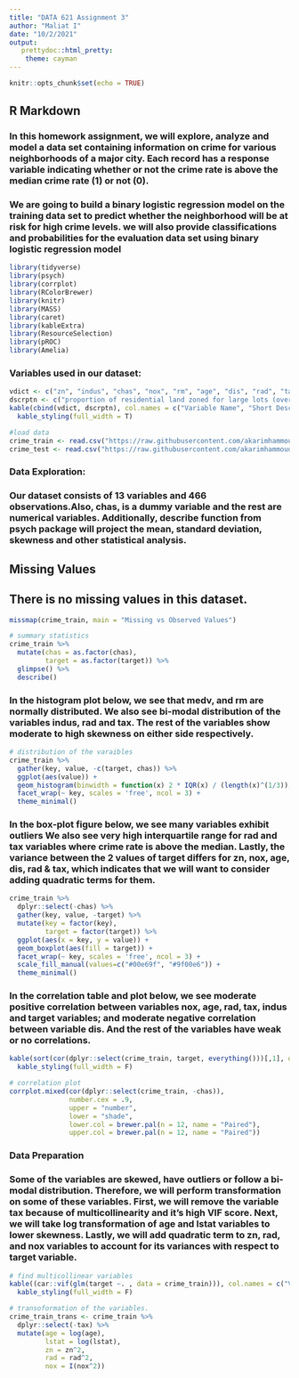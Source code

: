 ---
title: "DATA 621 Assignment 3"
author: "Maliat I"
date: "10/2/2021"
output:
   prettydoc::html_pretty:
    theme: cayman
---

```{r setup, include=FALSE}
knitr::opts_chunk$set(echo = TRUE)
```

## R Markdown
### In this homework assignment, we will explore, analyze and model a data set containing information on crime for various neighborhoods of a major city. Each record has a response variable indicating whether or not the crime rate is above the median crime rate (1) or not (0).
### We are going to build a binary logistic regression model on the training data set to predict whether the neighborhood will be at risk for high crime levels. we will also provide classifications and probabilities for the evaluation data set using binary logistic regression model

```{r}
library(tidyverse)
library(psych)
library(corrplot)
library(RColorBrewer)
library(knitr)
library(MASS)
library(caret)
library(kableExtra)
library(ResourceSelection)
library(pROC)
library(Amelia)
```
### Variables used in our dataset:
```{r}
vdict <- c("zn", "indus", "chas", "nox", "rm", "age", "dis", "rad", "tax", "ptratio", "lstat", "medv", "target")
dscrptn <- c("proportion of residential land zoned for large lots (over 25000 square feet)", "proportion of non-retail business acres per suburb", "a dummy var. for whether the suburb borders the Charles River (1) or not (0)", "nitrogen oxides concentration (parts per 10 million)", "average number of rooms per dwelling", "proportion of owner-occupied units built prior to 1940", "weighted mean of distances to five Boston employment centers", "index of accessibility to radial highways", "full-value property-tax rate per $10,000", "pupil-teacher ratio by town","lower status of the population (percent)", "median value of owner-occupied homes in $1000s", "whether the crime rate is above the median crime rate (1) or not (0)")
kable(cbind(vdict, dscrptn), col.names = c("Variable Name", "Short Description")) %>% 
  kable_styling(full_width = T)
```
```{r}
#load data
crime_train <- read.csv("https://raw.githubusercontent.com/akarimhammoud/Data_621/main/Assignment_3/data/crime-training-data_modified.csv")
crime_test <- read.csv("https://raw.githubusercontent.com/akarimhammoud/Data_621/main/Assignment_3/data/crime-evaluation-data_modified.csv")
```
### Data Exploration:

### Our dataset consists of 13 variables and 466 observations.Also, chas, is a dummy variable and the rest are numerical variables. Additionally, describe function from psych package will project the mean, standard deviation, skewness and other statistical analysis.
## Missing Values
## There is no missing values in this dataset.
```{r}
missmap(crime_train, main = "Missing vs Observed Values")
```

```{r}
# summary statistics
crime_train %>% 
  mutate(chas = as.factor(chas), 
         target = as.factor(target)) %>% 
  glimpse() %>% 
  describe()
```
### In the histogram plot below, we see that medv, and rm are normally distributed. We also see bi-modal distribution of the variables indus, rad and tax. The rest of the variables show moderate to high skewness on either side respectively.
```{r}
# distribution of the varaibles
crime_train %>%
  gather(key, value, -c(target, chas)) %>%
  ggplot(aes(value)) +
  geom_histogram(binwidth = function(x) 2 * IQR(x) / (length(x)^(1/3)), fill="#2c00e6") +
  facet_wrap(~ key, scales = 'free', ncol = 3) +
  theme_minimal()
```

### In the box-plot figure below, we see many variables exhibit outliers We also see very high interquartile range for rad and tax variables where crime rate is above the median. Lastly, the variance between the 2 values of target differs for zn, nox, age, dis, rad & tax, which indicates that we will want to consider adding quadratic terms for them.

```{r}

crime_train %>%
  dplyr::select(-chas) %>% 
  gather(key, value, -target) %>% 
  mutate(key = factor(key),
         target = factor(target)) %>% 
  ggplot(aes(x = key, y = value)) +
  geom_boxplot(aes(fill = target)) +
  facet_wrap(~ key, scales = 'free', ncol = 3) +
  scale_fill_manual(values=c("#00e69f", "#9f00e6")) +
  theme_minimal()
```

### In the correlation table and plot below, we see moderate positive correlation between variables nox, age, rad, tax, indus and target variables; and moderate negative correlation between variable dis. And the rest of the variables have weak or no correlations.
```{r}
kable(sort(cor(dplyr::select(crime_train, target, everything()))[,1], decreasing = T), col.names = c("Correlation")) %>% 
  kable_styling(full_width = F)

# correlation plot
corrplot.mixed(cor(dplyr::select(crime_train, -chas)), 
               number.cex = .9, 
               upper = "number", 
               lower = "shade", 
               lower.col = brewer.pal(n = 12, name = "Paired"),
               upper.col = brewer.pal(n = 12, name = "Paired"))
```

### Data Preparation
###  Some of the variables are skewed, have outliers or follow a bi-modal distribution. Therefore, we will perform transformation on some of these variables. First, we will remove the variable tax because of multicollinearity and it’s high VIF score. Next, we will take log transformation of age and lstat variables to lower skewness. Lastly, we will add quadratic term to zn, rad, and nox variables to account for its variances with respect to target variable.

```{r}
# find multicollinear variables
kable((car::vif(glm(target ~. , data = crime_train))), col.names = c("VIF Score")) %>%  #remove tax for high vif score
  kable_styling(full_width = F)
```

```{r}
# transoformation of the variables. 
crime_train_trans <- crime_train %>%
  dplyr::select(-tax) %>% 
  mutate(age = log(age),
         lstat = log(lstat),
         zn = zn^2,
         rad = rad^2,
         nox = I(nox^2))
```

